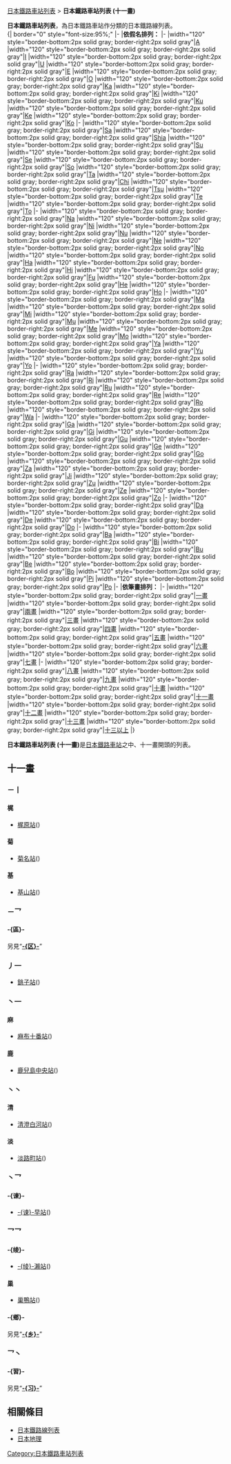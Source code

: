 [[日本鐵路車站列表|日本鐵路車站列表]] > '''日本鐵路車站列表 (十一畫)'''

'''日本鐵路車站列表'''，為日本鐵路車站作分類的日本鐵路線列表。<br>
{| border="0" style="font-size:95%;"
|-
|'''依假名排列：'''
|-
|width="120" style="border-bottom:2px solid gray; border-right:2px solid gray"|[[日本鐵路車站列表_A|A]]
|width="120" style="border-bottom:2px solid gray; border-right:2px solid gray"|[[日本鐵路車站列表_I|I]]
|width="120" style="border-bottom:2px solid gray; border-right:2px solid gray"|[[日本鐵路車站列表_U|U]]
|width="120" style="border-bottom:2px solid gray; border-right:2px solid gray"|[[日本鐵路車站列表_E|E]]
|width="120" style="border-bottom:2px solid gray; border-right:2px solid gray"|[[日本鐵路車站列表_O|O]]
|width="120" style="border-bottom:2px solid gray; border-right:2px solid gray"|[[日本鐵路車站列表_Ka|Ka]]
|width="120" style="border-bottom:2px solid gray; border-right:2px solid gray"|[[日本鐵路車站列表_Ki|Ki]]
|width="120" style="border-bottom:2px solid gray; border-right:2px solid gray"|[[日本鐵路車站列表_Ku|Ku]]
|width="120" style="border-bottom:2px solid gray; border-right:2px solid gray"|[[日本鐵路車站列表_Ke|Ke]]
|width="120" style="border-bottom:2px solid gray; border-right:2px solid gray"|[[日本鐵路車站列表_Ko|Ko]]
|-
|width="120" style="border-bottom:2px solid gray; border-right:2px solid gray"|[[日本鐵路車站列表_Sa|Sa]]
|width="120" style="border-bottom:2px solid gray; border-right:2px solid gray"|[[日本鐵路車站列表_Shi|Shia]]
|width="120" style="border-bottom:2px solid gray; border-right:2px solid gray"|[[日本鐵路車站列表_Su|Su]]
|width="120" style="border-bottom:2px solid gray; border-right:2px solid gray"|[[日本鐵路車站列表_Se|Se]]
|width="120" style="border-bottom:2px solid gray; border-right:2px solid gray"|[[日本鐵路車站列表_So|So]]
|width="120" style="border-bottom:2px solid gray; border-right:2px solid gray"|[[日本鐵路車站列表_Ta|Ta]]
|width="120" style="border-bottom:2px solid gray; border-right:2px solid gray"|[[日本鐵路車站列表_Chi|Chi]]
|width="120" style="border-bottom:2px solid gray; border-right:2px solid gray"|[[日本鐵路車站列表_Tsu|Tsu]]
|width="120" style="border-bottom:2px solid gray; border-right:2px solid gray"|[[日本鐵路車站列表_Te|Te]]
|width="120" style="border-bottom:2px solid gray; border-right:2px solid gray"|[[日本鐵路車站列表_To|To]]
|-
|width="120" style="border-bottom:2px solid gray; border-right:2px solid gray"|[[日本鐵路車站列表_Na|Na]]
|width="120" style="border-bottom:2px solid gray; border-right:2px solid gray"|[[日本鐵路車站列表_Ni|Ni]]
|width="120" style="border-bottom:2px solid gray; border-right:2px solid gray"|[[日本鐵路車站列表_Nu|Nu]]
|width="120" style="border-bottom:2px solid gray; border-right:2px solid gray"|[[日本鐵路車站列表_Ne|Ne]]
|width="120" style="border-bottom:2px solid gray; border-right:2px solid gray"|[[日本鐵路車站列表_No|No]]
|width="120" style="border-bottom:2px solid gray; border-right:2px solid gray"|[[日本鐵路車站列表_Ha|Ha]]
|width="120" style="border-bottom:2px solid gray; border-right:2px solid gray"|[[日本鐵路車站列表_Hi|Hi]]
|width="120" style="border-bottom:2px solid gray; border-right:2px solid gray"|[[日本鐵路車站列表_Fu|Fu]]
|width="120" style="border-bottom:2px solid gray; border-right:2px solid gray"|[[日本鐵路車站列表_He|He]]
|width="120" style="border-bottom:2px solid gray; border-right:2px solid gray"|[[日本鐵路車站列表_Ho|Ho]]
|-
|width="120" style="border-bottom:2px solid gray; border-right:2px solid gray"|[[日本鐵路車站列表_Ma|Ma]]
|width="120" style="border-bottom:2px solid gray; border-right:2px solid gray"|[[日本鐵路車站列表_Mi|Mi]]
|width="120" style="border-bottom:2px solid gray; border-right:2px solid gray"|[[日本鐵路車站列表_Mu|Mu]]
|width="120" style="border-bottom:2px solid gray; border-right:2px solid gray"|[[日本鐵路車站列表_Me|Me]]
|width="120" style="border-bottom:2px solid gray; border-right:2px solid gray"|[[日本鐵路車站列表_Mo|Mo]]
|width="120" style="border-bottom:2px solid gray; border-right:2px solid gray"|[[日本鐵路車站列表_Ya|Ya]]
|width="120" style="border-bottom:2px solid gray; border-right:2px solid gray"|[[日本鐵路車站列表_Yu|Yu]]
|width="120" style="border-bottom:2px solid gray; border-right:2px solid gray"|[[日本鐵路車站列表_Yo|Yo]]
|-
|width="120" style="border-bottom:2px solid gray; border-right:2px solid gray"|[[日本鐵路車站列表_Ra|Ra]]
|width="120" style="border-bottom:2px solid gray; border-right:2px solid gray"|[[日本鐵路車站列表_Ri|Ri]]
|width="120" style="border-bottom:2px solid gray; border-right:2px solid gray"|[[日本鐵路車站列表_Ru|Ru]]
|width="120" style="border-bottom:2px solid gray; border-right:2px solid gray"|[[日本鐵路車站列表_Re|Re]]
|width="120" style="border-bottom:2px solid gray; border-right:2px solid gray"|[[日本鐵路車站列表_Ro|Ro]]
|width="120" style="border-bottom:2px solid gray; border-right:2px solid gray"|[[日本鐵路車站列表_Wa|Wa]]
|-
|width="120" style="border-bottom:2px solid gray; border-right:2px solid gray"|[[日本鐵路車站列表_Ga|Ga]]
|width="120" style="border-bottom:2px solid gray; border-right:2px solid gray"|[[日本鐵路車站列表_Gi|Gi]]
|width="120" style="border-bottom:2px solid gray; border-right:2px solid gray"|[[日本鐵路車站列表_Gu|Gu]]
|width="120" style="border-bottom:2px solid gray; border-right:2px solid gray"|[[日本鐵路車站列表_Ge|Ge]]
|width="120" style="border-bottom:2px solid gray; border-right:2px solid gray"|[[日本鐵路車站列表_Go|Go]]
|width="120" style="border-bottom:2px solid gray; border-right:2px solid gray"|[[日本鐵路車站列表_Za|Za]]
|width="120" style="border-bottom:2px solid gray; border-right:2px solid gray"|[[日本鐵路車站列表_Ji|Ji]]
|width="120" style="border-bottom:2px solid gray; border-right:2px solid gray"|[[日本鐵路車站列表_Zu|Zu]]
|width="120" style="border-bottom:2px solid gray; border-right:2px solid gray"|[[日本鐵路車站列表_Ze|Ze]]
|width="120" style="border-bottom:2px solid gray; border-right:2px solid gray"|[[日本鐵路車站列表_Zo|Zo]]
|-
|width="120" style="border-bottom:2px solid gray; border-right:2px solid gray"|[[日本鐵路車站列表_Da|Da]]
|width="120" style="border-bottom:2px solid gray; border-right:2px solid gray"|[[日本鐵路車站列表_De|De]]
|width="120" style="border-bottom:2px solid gray; border-right:2px solid gray"|[[日本鐵路車站列表_Do|Do]]
|-
|width="120" style="border-bottom:2px solid gray; border-right:2px solid gray"|[[日本鐵路車站列表_Ba|Ba]]
|width="120" style="border-bottom:2px solid gray; border-right:2px solid gray"|[[日本鐵路車站列表_Bi|Bi]]
|width="120" style="border-bottom:2px solid gray; border-right:2px solid gray"|[[日本鐵路車站列表_Bu|Bu]]
|width="120" style="border-bottom:2px solid gray; border-right:2px solid gray"|[[日本鐵路車站列表_Be|Be]]
|width="120" style="border-bottom:2px solid gray; border-right:2px solid gray"|[[日本鐵路車站列表_Bo|Bo]]
|width="120" style="border-bottom:2px solid gray; border-right:2px solid gray"|[[日本鐵路車站列表_Pi|Pi]]
|width="120" style="border-bottom:2px solid gray; border-right:2px solid gray"|[[日本鐵路車站列表_Po|Po]]
|-
|'''依筆畫排列：'''
|-
|width="120" style="border-bottom:2px solid gray; border-right:2px solid gray"|[[日本鐵路車站列表_(一畫)|一畫]]
|width="120" style="border-bottom:2px solid gray; border-right:2px solid gray"|[[日本鐵路車站列表_(兩畫)|兩畫]]
|width="120" style="border-bottom:2px solid gray; border-right:2px solid gray"|[[日本鐵路車站列表_(三畫)|三畫]]
|width="120" style="border-bottom:2px solid gray; border-right:2px solid gray"|[[日本鐵路車站列表_(四畫)|四畫]]
|width="120" style="border-bottom:2px solid gray; border-right:2px solid gray"|[[日本鐵路車站列表_(五畫)|五畫]]
|width="120" style="border-bottom:2px solid gray; border-right:2px solid gray"|[[日本鐵路車站列表_(六畫)|六畫]]
|width="120" style="border-bottom:2px solid gray; border-right:2px solid gray"|[[日本鐵路車站列表_(七畫)|七畫]]
|-
|width="120" style="border-bottom:2px solid gray; border-right:2px solid gray"|[[日本鐵路車站列表_(八畫)|八畫]]
|width="120" style="border-bottom:2px solid gray; border-right:2px solid gray"|[[日本鐵路車站列表_(九畫)|九畫]]
|width="120" style="border-bottom:2px solid gray; border-right:2px solid gray"|[[日本鐵路車站列表_(十畫)|十畫]]
|width="120" style="border-bottom:2px solid gray; border-right:2px solid gray"|[[日本鐵路車站列表_(十一畫)|十一畫]]
|width="120" style="border-bottom:2px solid gray; border-right:2px solid gray"|[[日本鐵路車站列表_(十二畫)|十二畫]]
|width="120" style="border-bottom:2px solid gray; border-right:2px solid gray"|[[日本鐵路車站列表_(十三畫)|十三畫]]
|width="120" style="border-bottom:2px solid gray; border-right:2px solid gray"|[[日本鐵路車站列表_(十三畫以上)|十三以上]]
|}

'''日本鐵路車站列表 (十一畫)'''是[[日本|日本]][[鐵路車站|鐵路車站]]之中、十一畫開頭的列表。

==十一畫==
===－丨===
====梶====
*[[梶原站|梶原站]]({{lang|ja|かじわら}})

====菊====
*[[菊名站|菊名站]]({{lang|ja|きくな}})

====基====
*[[基山車站|基山站]]({{lang|ja|きやま}})

===－乛===
====-{區}-====
另見“[[日本鐵路車站列表_(四畫)#区|'''-{区}-''']]”

===丿一===
*[[銚子站|銚子站]]({{lang|ja|ちょうし}})

===丶一===
====麻====
*[[麻布十番站|麻布十番站]]({{lang|ja|あざぶじゅうばん}})

====鹿====
*[[鹿兒島中央站|鹿兒島中央站]]({{lang|ja|かごしまちゅうおう}})

===丶丶===
====清====
*[[清澄白河站|清澄白河站]]({{lang|ja|きよすみしらかわ}})

====淡====
*[[淡路町站|淡路町站]]({{lang|ja|あわじちょう}})

===丶乛===
====-{谏}-====
*[[諫早車站|-{谏}-早站]]({{lang|ja|いさはや}})

===乛乛===
====-{绫}-====
*[[綾瀨站|-{绫}-瀨站]]({{lang|ja|あやせ}})

====巢====
*[[巢鴨站|巢鴨站]]({{lang|ja|すがも}})

====-{鄉}-====
另見“[[日本鐵路車站列表_(三畫)#乡|'''-{乡}-''']]”

===乛丶===
====-{習}-====
另見“[[日本鐵路車站列表_(三畫)#习|'''-{习}-''']]”

==相關條目==
*[[日本鐵路線列表|日本鐵路線列表]]
*[[日本地理|日本地理]]

[[Category:日本鐵路車站列表|Category:日本鐵路車站列表]]